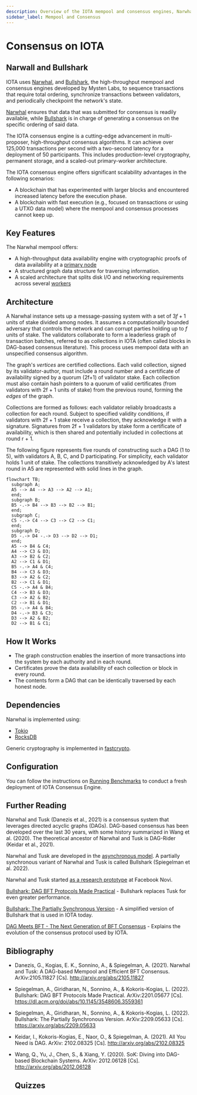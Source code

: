 ```yaml
---
description: Overview of the IOTA mempool and consensus engines, Narwhal and Bullshark.
sidebar_label: Mempool and Consensus
---
```



# Consensus on IOTA

## Narwall and Bullshark

IOTA uses [Narwhal](https://github.com/iotaledger/iota/tree/develop/narwhal),
and [Bullshark](https://arxiv.org/abs/2209.05633), the high-throughput mempool and consensus engines developed by Mysten
Labs, to sequence transactions that require total ordering, synchronize transactions between validators, and
periodically checkpoint the
network's state.

[Narwhal](https://arxiv.org/abs/2105.11827) ensures that data that was submitted for consensus is readily available,
while [Bullshark](https://dl.acm.org/doi/abs/10.1145/3548606.3559361) is in charge of generating a consensus on the
specific ordering of said data.

The IOTA consensus engine is a cutting-edge advancement in multi-proposer, high-throughput consensus algorithms. It can
achieve over 125,000 transactions per second with a two-second latency for a deployment of 50 participants. This
includes production-level cryptography, permanent storage, and a scaled-out primary-worker architecture.

The IOTA consensus engine offers significant scalability advantages in the following scenarios:

* A blockchain that has experimented with larger blocks and encountered increased latency before the execution phase.
* A blockchain with fast execution (e.g., focused on transactions or using a UTXO data model) where the mempool and
  consensus processes cannot keep up.

## Key Features

The Narwhal mempool offers:

* A high-throughput data availability engine with cryptographic proofs of data availability at
  a [primary node](https://github.com/iotaledger/iota/blob/develop/narwhal/primary)
* A structured graph data structure for traversing information.
* A scaled architecture that splits disk I/O and networking requirements across
  several [workers](https://github.com/iotaledger/iota/blob/develop/narwhal/worker)

## Architecture

A Narwhal instance sets up a message-passing system with a set of $3f+1$ units of stake divided among nodes. It assumes
a computationally bounded adversary that controls the network and can corrupt parties holding up to $f$ units of stake.
The validators collaborate to form a leaderless graph of transaction batches, referred to as collections in IOTA (often
called blocks in DAG-based consensus literature). This process uses mempool data with an unspecified consensus
algorithm.

The graph's _vertices_ are certified collections. Each valid collection, signed by its validator-author, must include a
round number and a certificate of availability signed by a quorum (2f+1) of validator stake. Each collection must also
contain hash pointers to a quorum of valid certificates (from validators with 2f + 1 units of stake) from the previous
round, forming the _edges_ of the graph.

Collections are formed as follows: each validator reliably broadcasts a collection for each round. Subject to specified
validity conditions, if validators with 2f + 1 stake receive a collection, they acknowledge it with a signature.
Signatures from 2f + 1 validators by stake form a certificate of availability, which is then shared and potentially
included in collections at round r + 1.

The following figure represents five rounds of constructing such a DAG (1 to 5), with validators A, B, C, and D
participating. For simplicity, each validator holds 1 unit of stake. The collections transitively acknowledged by A's
latest round in A5 are represented with solid lines in the graph.

```mermaid
flowchart TB;
  subgraph A;
  A5 --> A4 --> A3 --> A2 --> A1;
  end;
  subgraph B;
  B5 -.-> B4 --> B3 --> B2 --> B1;
  end;
  subgraph C;
  C5 -.-> C4 --> C3 --> C2 --> C1;
  end;
  subgraph D;
  D5 -.-> D4 -.-> D3 --> D2 --> D1;
  end;
  A5 --> B4 & C4;
  A4 --> C3 & D3;
  A3 --> B2 & C2;
  A2 --> C1 & D1;
  B5 -.-> A4 & C4;
  B4 --> C3 & D3;
  B3 --> A2 & C2;
  B2 --> C1 & D1;
  C5 -.-> A4 & B4;
  C4 --> B3 & D3;
  C3 --> A2 & B2;
  C2 --> B1 & D1;
  D5 -.-> A4 & B4;
  D4 -.-> B3 & C3;
  D3 --> A2 & B2;
  D2 --> B1 & C1;
```

## How It Works

* The graph construction enables the insertion of more transactions into the system by each authority and in each round.
* Certificates prove the data availability of each collection or block in every round.
* The contents form a DAG that can be identically traversed by each honest node.

## Dependencies

Narwhal is implemented using:

* [Tokio](https://github.com/tokio-rs/tokio)
* [RocksDB](https://github.com/facebook/rocksdb/)

Generic cryptography is implemented in [fastcrypto](https://github.com/MystenLabs/fastcrypto).

## Configuration

You can follow the instructions
on [Running Benchmarks](https://github.com/iotaledger/iota/blob/develop/narwhal/benchmark) to conduct a fresh deployment
of IOTA Consensus Engine.

## Further Reading

Narwhal and Tusk (Danezis et al., 2021) is a consensus system that leverages directed acyclic graphs (DAGs). DAG-based
consensus has been developed over the last 30 years, with some history summarized in Wang et al. (2020). The theoretical
ancestor of Narwhal and Tusk is DAG-Rider (Keidar et al., 2021).

Narwhal and Tusk are developed in
the [asynchronous model](https://decentralizedthoughts.github.io/2019-06-01-2019-5-31-models/). A partially synchronous
variant of Narwhal and Tusk is called Bullshark (Spiegelman et al. 2022).

Narwhal and Tusk started [as a research prototype](https://github.com/facebookresearch/narwhal) at Facebook Novi.

[Bullshark: DAG BFT Protocols Made Practical](https://arxiv.org/pdf/2201.05677.pdf) -
Bullshark replaces Tusk for even greater performance.

[Bullshark: The Partially Synchronous Version](https://arxiv.org/pdf/2209.05633.pdf) -
A simplified version of Bullshark that is used in IOTA today.

[DAG Meets BFT - The Next Generation of BFT Consensus](https://decentralizedthoughts.github.io/2022-06-28-DAG-meets-BFT/) -
Explains the evolution of the consensus protocol used by IOTA.

## Bibliography

* Danezis, G., Kogias, E. K., Sonnino, A., & Spiegelman, A. (2021). Narwhal and Tusk: A DAG-based Mempool and Efficient
  BFT Consensus. ArXiv:2105.11827 [Cs]. http://arxiv.org/abs/2105.11827
* Spiegelman, A., Giridharan, N., Sonnino, A., & Kokoris-Kogias, L. (2022). Bullshark: DAG BFT Protocols Made Practical.
  ArXiv:2201.05677 [Cs]. https://dl.acm.org/doi/abs/10.1145/3548606.3559361
* Spiegelman, A., Giridharan, N., Sonnino, A., & Kokoris-Kogias, L. (2022). Bullshark: The Partially Synchronous
  Version. ArXiv:2209.05633 [Cs]. https://arxiv.org/abs/2209.05633
* Keidar, I., Kokoris-Kogias, E., Naor, O., & Spiegelman, A. (2021). All You Need is DAG. ArXiv:
  2102.08325 [Cs]. http://arxiv.org/abs/2102.08325
* Wang, Q., Yu, J., Chen, S., & Xiang, Y. (2020). SoK: Diving into DAG-based Blockchain Systems. ArXiv:
  2012.06128 [Cs]. http://arxiv.org/abs/2012.06128

  ## Quizzes
<Quiz questions={questions} />
